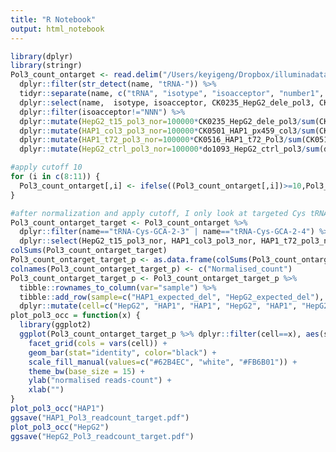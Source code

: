 ```yaml
---
title: "R Notebook"
output: html_notebook
---
```



```r
library(dplyr)
library(stringr)
Pol3_count_ontarget <- read.delim("/Users/keyigeng/Dropbox/illuminadata/ChIP_Cas9_ontargetpaper/Cas9_ontarget_pol3_counting.txt") %>%
  dplyr::filter(str_detect(name, "tRNA-")) %>%
  tidyr::separate(name, c("tRNA", "isotype", "isoacceptor", "number1", "number12"), remove = F ) %>%
  dplyr::select(name,  isotype, isoacceptor, CK0235_HepG2_dele_pol3, CK0501_HAP1_px459_col3, CK0516_HAP1_t72_Pol3, do1093_HepG2_ctrl_pol3) %>%
  dplyr::filter(isoacceptor!="NNN") %>%
  dplyr::mutate(HepG2_t15_pol3_nor=100000*CK0235_HepG2_dele_pol3/sum(CK0235_HepG2_dele_pol3)) %>%
  dplyr::mutate(HAP1_col3_pol3_nor=100000*CK0501_HAP1_px459_col3/sum(CK0501_HAP1_px459_col3)) %>%
  dplyr::mutate(HAP1_t72_pol3_nor=100000*CK0516_HAP1_t72_Pol3/sum(CK0516_HAP1_t72_Pol3)) %>%
  dplyr::mutate(HepG2_ctrl_pol3_nor=100000*do1093_HepG2_ctrl_pol3/sum(do1093_HepG2_ctrl_pol3))

#apply cutoff 10
for (i in c(8:11)) {
  Pol3_count_ontarget[,i] <- ifelse((Pol3_count_ontarget[,i])>=10,Pol3_count_ontarget[,i], 0)
}

#after normalization and apply cutoff, I only look at targeted Cys tRNA genes.
Pol3_count_ontarget_target <- Pol3_count_ontarget %>%
  dplyr::filter(name=="tRNA-Cys-GCA-2-3" | name=="tRNA-Cys-GCA-2-4") %>%
  dplyr::select(HepG2_t15_pol3_nor, HAP1_col3_pol3_nor, HAP1_t72_pol3_nor, HepG2_ctrl_pol3_nor)
colSums(Pol3_count_ontarget_target)
Pol3_count_ontarget_target_p <- as.data.frame(colSums(Pol3_count_ontarget_target)) 
colnames(Pol3_count_ontarget_target_p) <- c("Normalised_count") 
Pol3_count_ontarget_target_p <- Pol3_count_ontarget_target_p %>%
  tibble::rownames_to_column(var="sample") %>%
  tibble::add_row(sample=c("HAP1_expected_del", "HepG2_expected_del"), Normalised_count=c(0,0)) %>%
  dplyr::mutate(cell=c("HepG2", "HAP1", "HAP1", "HepG2", "HAP1", "HepG2")) 
plot_pol3_occ = function(x) {
  library(ggplot2)
  ggplot(Pol3_count_ontarget_target_p %>% dplyr::filter(cell==x), aes(sample, Normalised_count, fill=sample)) +
    facet_grid(cols = vars(cell)) +
    geom_bar(stat="identity", color="black") +
    scale_fill_manual(values=c("#62B4EC", "white", "#FB6B01")) +
    theme_bw(base_size = 15) +
    ylab("normalised reads-count") +
    xlab("")
}
plot_pol3_occ("HAP1")
ggsave("HAP1_Pol3_readcount_target.pdf")
plot_pol3_occ("HepG2")
ggsave("HepG2_Pol3_readcount_target.pdf")

```


